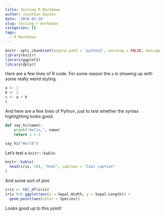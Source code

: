 ```yaml
---
title: Testing R Markdown
author: Jonathan Dayton
date: '2018-03-28'
slug: testing-r-markdown
categories: []
tags:
  - R Markdown
---
```


```r
knitr::opts_chunk$set(engine.path = 'python3', warning = FALSE, message = FALSE)
library(knitr)
library(ggplot2)
library(dplyr)
```

Here are a few lines of R code.  For some reason the `a` is showing up with some really weird styling.

```r
a <- 1
b <- 2
c <- a + b
c
```

And here are a few lines of Python, just to test whether the syntax highlighting looks good. 

```python
def say_hi(name):
    print("Hello,", name)
    return 1 + 2
    
say_hi("World")
```

Let's test a `knitr::kable`:

```r
knitr::kable(
  head(iris, 10), "html", caption = "Cool caption"
)
```

And some sort of plot:

```r
iris <- tbl_df(iris)
iris %>% ggplot(aes(x = Sepal.Width, y = Sepal.Length)) +
  geom_point(aes(color = Species))
```

Looks good up to this point!